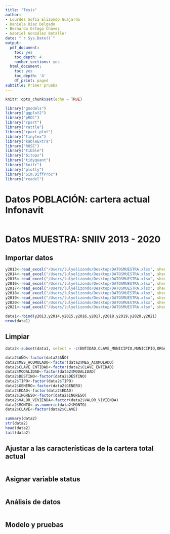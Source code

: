 ```yaml
---
title: "Tesis"
author:
- Lourdes Sofía Elizondo Guajardo
- Daniela Diaz Delgado
- Bernardo Ortega Chávez
- Gabriel González Bataller
date: "`r Sys.Date()`"
output:
  pdf_document:
    toc: yes
    toc_depth: 4
    number_sections: yes
  html_document:
    toc: yes
    toc_depth: '4'
    df_print: paged
subtitle: Primer prueba
---
```


```r
knitr::opts_chunk$set(echo = TRUE)

library("gmodels")
library("ggplot2")
library("pROC")
library("rpart")
library("rattle")
library("rpart.plot")
library("tinytex")
library("kableExtra")
library("ROSE")
library("tibble")
library("bitops")
library("tidyquant")
library("knitr")
library("plotly")
library("Sim.DiffProc")
library("readxl")
```

# Datos POBLACIÓN: cartera actual Infonavit
```r
```

# Datos MUESTRA: SNIIV 2013 - 2020

## Importar datos
```r
y2013<-read_excel("/Users/lulyelizondo/Desktop/DATOSMUESTRA.xlsx", sheet = 2)
y2014<-read_excel("/Users/lulyelizondo/Desktop/DATOSMUESTRA.xlsx", sheet = 3)
y2015<-read_excel("/Users/lulyelizondo/Desktop/DATOSMUESTRA.xlsx", sheet = 4)
y2016<-read_excel("/Users/lulyelizondo/Desktop/DATOSMUESTRA.xlsx", sheet = 5)
y2017<-read_excel("/Users/lulyelizondo/Desktop/DATOSMUESTRA.xlsx", sheet = 6)
y2018<-read_excel("/Users/lulyelizondo/Desktop/DATOSMUESTRA.xlsx", sheet = 7)
y2019<-read_excel("/Users/lulyelizondo/Desktop/DATOSMUESTRA.xlsx", sheet = 8)
y2020<-read_excel("/Users/lulyelizondo/Desktop/DATOSMUESTRA.xlsx", sheet = 9)
y2021<-read_excel("/Users/lulyelizondo/Desktop/DATOSMUESTRA.xlsx", sheet = 10)

data1<-rbind(y2013,y2014,y2015,y2016,y2017,y2018,y2019,y2020,y2021)
nrow(data1)
```

## Limpiar
```r
data2<-subset(data1, select = -c(ENTIDAD,CLAVE_MUNICIPIO,MUNICIPIO,ORGANISMO,ACCIONES))

data2$AÑO<-factor(data2$AÑO)
data2$MES_ACUMULADO<-factor(data2$MES_ACUMULADO)
data2$CLAVE_ENTIDAD<-factor(data2$CLAVE_ENTIDAD)
data2$MODALIDAD<-factor(data2$MODALIDAD)
data2$DESTINO<-factor(data2$DESTINO)
data2$TIPO<-factor(data2$TIPO)
data2$GENERO<-factor(data2$GENERO)
data2$EDAD<-factor(data2$EDAD)
data2$INGRESO<-factor(data2$INGRESO)
data2$VALOR_VIVIENDA<-factor(data2$VALOR_VIVIENDA)
data2$MONTO<-as.numeric(data2$MONTO)
data2$CLAVE<-factor(data2$CLAVE)

summary(data2)
str(data2)
head(data2)
tail(data2)
```

## Ajustar a las características de la cartera total actual
```r

```

## Asignar variable status
```r
```

## Análisis de datos
```r
```

## Modelo y pruebas
```r
```

